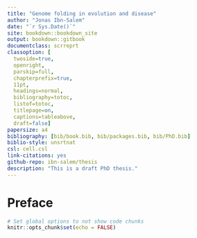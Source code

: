 ```yaml
--- 
title: "Genome folding in evolution and disease"
author: "Jonas Ibn-Salem"
date: "`r Sys.Date()`"
site: bookdown::bookdown_site
output: bookdown::gitbook
documentclass: scrreprt
classoption: [
  twoside=true, 
  openright, 
  parskip=full, 
  chapterprefix=true, 
  11pt, 
  headings=normal, 
  bibliography=totoc, 
  listof=totoc, 
  titlepage=on, 
  captions=tableabove, 
  draft=false]
papersize: a4
bibliography: [bib/book.bib, bib/packages.bib, bib/PhD.bib]
biblio-style: unsrtnat
csl: cell.csl
link-citations: yes
github-repo: ibn-salem/thesis
description: "This is a draft PhD thesis."
---
```


# Preface {-}
<!-- biblio-style: unsrtnat -->
```r
# Set global options to not show code chunks
knitr::opts_chunk$set(echo = FALSE)
```

